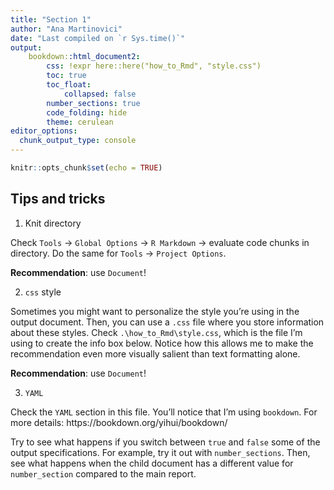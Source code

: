 ```yaml
---
title: "Section 1"
author: "Ana Martinovici"
date: "Last compiled on `r Sys.time()`"
output: 
    bookdown::html_document2:
        css: !expr here::here("how_to_Rmd", "style.css")
        toc: true
        toc_float: 
            collapsed: false
        number_sections: true
        code_folding: hide
        theme: cerulean
editor_options: 
  chunk_output_type: console
---
```


```r
knitr::opts_chunk$set(echo = TRUE)
```

## Tips and tricks

1. Knit directory

Check `Tools` -> `Global Options` -> `R Markdown` -> evaluate code chunks in directory. Do the same for `Tools` -> `Project Options`.

**Recommendation**: use `Document`!

2. `css` style

Sometimes you might want to personalize the style you're using in the output document. Then, you can use a `.css` file where you store information about these styles. Check `.\how_to_Rmd\style.css`, which is the file I'm using to create the info box below. Notice how this allows me to make the recommendation even more visually salient than text formatting alone.

::: {.infobox}
**Recommendation**: use `Document`!
:::


3. `YAML`

Check the `YAML` section in this file. You'll notice that I'm using `bookdown`. For more details: https://bookdown.org/yihui/bookdown/

Try to see what happens if you switch between `true` and `false` some of the output specifications. For example, try it out with `number_sections`. Then, see what happens when the child document has a different value for `number_section` compared to the main report.
